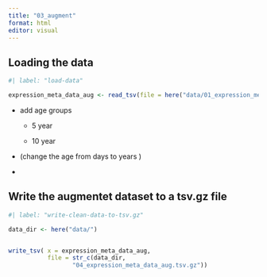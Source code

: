 ```yaml
---
title: "03_augment"
format: html
editor: visual
---
```


## Loading the data 

```r
#| label: "load-data" 

expression_meta_data_aug <- read_tsv(file = here("data/01_expression_meta_data_clean.tsv.gz"))


```

-   add age groups

    -   5 year

    -   10 year

-   (change the age from days to years )

-   

## Write the augmentet dataset to a tsv.gz file

```r
#| label: "write-clean-data-to-tsv.gz"

data_dir <- here("data/")


write_tsv( x = expression_meta_data_aug,
           file = str_c(data_dir, 
                  "04_expression_meta_data_aug.tsv.gz"))


```
